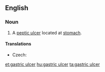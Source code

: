 ==English==
{{wikipedia}}
===Noun===
{{en-noun}}

# {{context|pathology}} A [[peptic ulcer]] located at [[stomach]].

====Translations====
{{trans-top|ulcer}}
* Czech: {{t-|cs|žaludeční vřed|m}}
{{trans-mid}}
{{trans-bottom}}

[[et:gastric ulcer]]
[[hu:gastric ulcer]]
[[ta:gastric ulcer]]